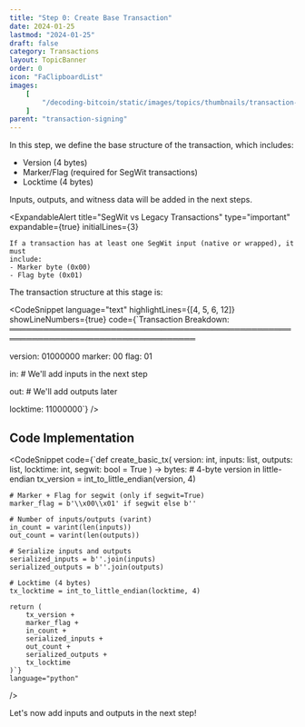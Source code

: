 ```yaml
---
title: "Step 0: Create Base Transaction"
date: 2024-01-25
lastmod: "2024-01-25"
draft: false
category: Transactions
layout: TopicBanner
order: 0
icon: "FaClipboardList"
images:
    [
        "/decoding-bitcoin/static/images/topics/thumbnails/transaction-module/signature/tx-thumbnail-signature-0.jpg"
    ]
parent: "transaction-signing"
---
```


In this step, we define the base structure of the transaction, which includes:

-   Version (4 bytes)
-   Marker/Flag (required for SegWit transactions)
-   Locktime (4 bytes)

Inputs, outputs, and witness data will be added in the next steps.

<div className="dark:hidden w-full rounded-xl overflow-hidden full-width">
    <SvgDisplay
        src="/decoding-bitcoin/static/images/topics/transactions/signature/signature6.svg"
        width="100%"
        height="auto"
    />
</div>
<div className="hidden dark:block w-full rounded-xl overflow-hidden full-width">
    <SvgDisplay
        src="/decoding-bitcoin/static/images/topics/transactions/signature/signature6.svg"
        width="100%"
        height="auto"
    />
</div>

<ExpandableAlert
    title="SegWit vs Legacy Transactions"
    type="important"
    expandable={true}
    initialLines={3}
>
    If a transaction has at least one SegWit input (native or wrapped), it must
    include: 
    - Marker byte (0x00) 
    - Flag byte (0x01)
</ExpandableAlert>

The transaction structure at this stage is:

<CodeSnippet
    language="text"
    highlightLines={[4, 5, 6, 12]}
    showLineNumbers={true}
    code={`Transaction Breakdown:
═══════════════════════════════════════════════════════════════════════════════════

version: 01000000
marker: 00
flag: 01

in: # We'll add inputs in the next step

out: # We'll add outputs later

locktime: 11000000`}
/>

## Code Implementation

<CodeSnippet
    code={`def create_basic_tx(
    version: int,
    inputs: list,
    outputs: list,
    locktime: int,
    segwit: bool = True
) -> bytes:
    # 4-byte version in little-endian
    tx_version = int_to_little_endian(version, 4)
    
    # Marker + Flag for segwit (only if segwit=True)
    marker_flag = b'\\x00\\x01' if segwit else b''
    
    # Number of inputs/outputs (varint)
    in_count = varint(len(inputs))
    out_count = varint(len(outputs))
    
    # Serialize inputs and outputs
    serialized_inputs = b''.join(inputs)
    serialized_outputs = b''.join(outputs)
    
    # Locktime (4 bytes)
    tx_locktime = int_to_little_endian(locktime, 4)
    
    return (
        tx_version +
        marker_flag +
        in_count +
        serialized_inputs +
        out_count +
        serialized_outputs +
        tx_locktime
    )`}
    language="python"
/>

Let's now add inputs and outputs in the next step!
